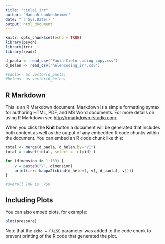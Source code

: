 ```yaml
---
title: "cielo1_irr"
author: "Hannah Lunkenheimer"
date: "`r Sys.Date()`"
output: html_document
---
```


```r
knitr::opts_chunk$set(echo = TRUE)
library(psych)
library(irr)
library(readr)

d_paola <- read_csv("Paola-Cielo coding copy.csv")
d_helen <- read_csv("helencoding_irr.csv")

#paola<- as.vector(d_paola)
#helen<- as.vector(d_helen)
```

## R Markdown

This is an R Markdown document. Markdown is a simple formatting syntax for authoring HTML, PDF, and MS Word documents. For more details on using R Markdown see <http://rmarkdown.rstudio.com>.

When you click the **Knit** button a document will be generated that includes both content as well as the output of any embedded R code chunks within the document. You can embed an R code chunk like this:

```r
total <- merge(d_paola, d_helen,by="V1")
total = subset(total, select = -c(pid) )

for (dimension in 1:139) {
    v = paste0("V", dimension)
    print(irr::kappa2(cbind(d_helen[, v], d_paola[, v])))
}

#overall IRR is .769
```

## Including Plots

You can also embed plots, for example:

```r
plot(pressure)
```

Note that the `echo = FALSE` parameter was added to the code chunk to prevent printing of the R code that generated the plot.
